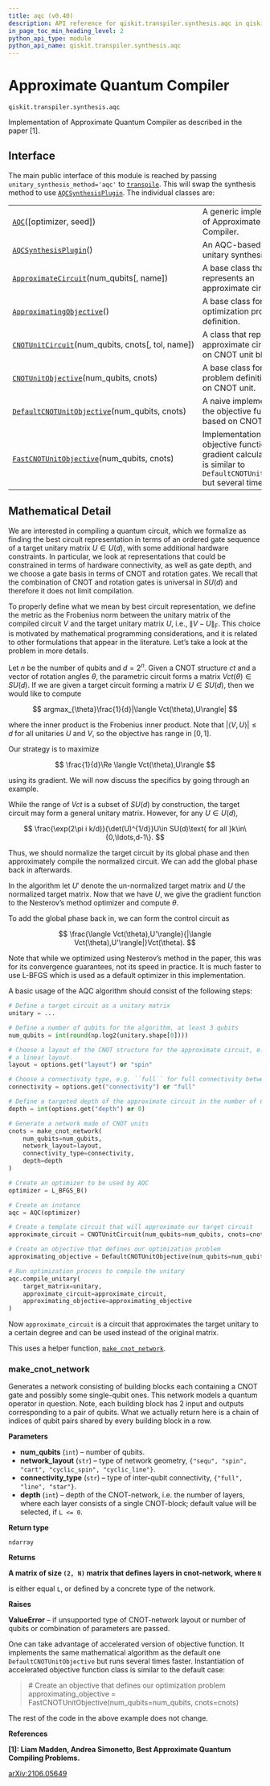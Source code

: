 ```yaml
---
title: aqc (v0.40)
description: API reference for qiskit.transpiler.synthesis.aqc in qiskit v0.40
in_page_toc_min_heading_level: 2
python_api_type: module
python_api_name: qiskit.transpiler.synthesis.aqc
---
```


<span id="module-qiskit.transpiler.synthesis.aqc" />

<span id="qiskit-transpiler-synthesis-aqc" />

<span id="approximate-quantum-compiler-qiskit-transpiler-synthesis-aqc" />

# Approximate Quantum Compiler

`qiskit.transpiler.synthesis.aqc`

Implementation of Approximate Quantum Compiler as described in the paper \[1].

## Interface

The main public interface of this module is reached by passing `unitary_synthesis_method='aqc'` to [`transpile`](qiskit.compiler.transpile "qiskit.compiler.transpile"). This will swap the synthesis method to use [`AQCSynthesisPlugin`](qiskit.transpiler.synthesis.aqc.AQCSynthesisPlugin "qiskit.transpiler.synthesis.aqc.AQCSynthesisPlugin"). The individual classes are:

|                                                                                                                                                                       |                                                                                                                                        |
| --------------------------------------------------------------------------------------------------------------------------------------------------------------------- | -------------------------------------------------------------------------------------------------------------------------------------- |
| [`AQC`](qiskit.transpiler.synthesis.aqc.AQC "qiskit.transpiler.synthesis.aqc.AQC")(\[optimizer, seed])                                                                | A generic implementation of Approximate Quantum Compiler.                                                                              |
| [`AQCSynthesisPlugin`](qiskit.transpiler.synthesis.aqc.AQCSynthesisPlugin "qiskit.transpiler.synthesis.aqc.AQCSynthesisPlugin")()                                     | An AQC-based Qiskit unitary synthesis plugin.                                                                                          |
| [`ApproximateCircuit`](qiskit.transpiler.synthesis.aqc.ApproximateCircuit "qiskit.transpiler.synthesis.aqc.ApproximateCircuit")(num\_qubits\[, name])                 | A base class that represents an approximate circuit.                                                                                   |
| [`ApproximatingObjective`](qiskit.transpiler.synthesis.aqc.ApproximatingObjective "qiskit.transpiler.synthesis.aqc.ApproximatingObjective")()                         | A base class for an optimization problem definition.                                                                                   |
| [`CNOTUnitCircuit`](qiskit.transpiler.synthesis.aqc.CNOTUnitCircuit "qiskit.transpiler.synthesis.aqc.CNOTUnitCircuit")(num\_qubits, cnots\[, tol, name])              | A class that represents an approximate circuit based on CNOT unit blocks.                                                              |
| [`CNOTUnitObjective`](qiskit.transpiler.synthesis.aqc.CNOTUnitObjective "qiskit.transpiler.synthesis.aqc.CNOTUnitObjective")(num\_qubits, cnots)                      | A base class for a problem definition based on CNOT unit.                                                                              |
| [`DefaultCNOTUnitObjective`](qiskit.transpiler.synthesis.aqc.DefaultCNOTUnitObjective "qiskit.transpiler.synthesis.aqc.DefaultCNOTUnitObjective")(num\_qubits, cnots) | A naive implementation of the objective function based on CNOT units.                                                                  |
| [`FastCNOTUnitObjective`](qiskit.transpiler.synthesis.aqc.FastCNOTUnitObjective "qiskit.transpiler.synthesis.aqc.FastCNOTUnitObjective")(num\_qubits, cnots)          | Implementation of objective function and gradient calculator, which is similar to `DefaultCNOTUnitObjective` but several times faster. |

## Mathematical Detail

We are interested in compiling a quantum circuit, which we formalize as finding the best circuit representation in terms of an ordered gate sequence of a target unitary matrix $U\in U(d)$, with some additional hardware constraints. In particular, we look at representations that could be constrained in terms of hardware connectivity, as well as gate depth, and we choose a gate basis in terms of CNOT and rotation gates. We recall that the combination of CNOT and rotation gates is universal in $SU(d)$ and therefore it does not limit compilation.

To properly define what we mean by best circuit representation, we define the metric as the Frobenius norm between the unitary matrix of the compiled circuit $V$ and the target unitary matrix $U$, i.e., $\|V - U\|_{\mathrm{F}}$. This choice is motivated by mathematical programming considerations, and it is related to other formulations that appear in the literature. Let’s take a look at the problem in more details.

Let $n$ be the number of qubits and $d=2^n$. Given a CNOT structure $ct$ and a vector of rotation angles $\theta$, the parametric circuit forms a matrix $Vct(\theta)\in SU(d)$. If we are given a target circuit forming a matrix $U\in SU(d)$, then we would like to compute

$$
argmax_{\theta}\frac{1}{d}|\langle Vct(\theta),U\rangle|
$$

where the inner product is the Frobenius inner product. Note that $|\langle V,U\rangle|\leq d$ for all unitaries $U$ and $V$, so the objective has range in $[0,1]$.

Our strategy is to maximize

$$
\frac{1}{d}\Re \langle Vct(\theta),U\rangle
$$

using its gradient. We will now discuss the specifics by going through an example.

While the range of $Vct$ is a subset of $SU(d)$ by construction, the target circuit may form a general unitary matrix. However, for any $U\in U(d)$,

$$
\frac{\exp(2\pi i k/d)}{\det(U)^{1/d}}U\in SU(d)\text{ for all }k\in\{0,\ldots,d-1\}.
$$

Thus, we should normalize the target circuit by its global phase and then approximately compile the normalized circuit. We can add the global phase back in afterwards.

In the algorithm let $U'$ denote the un-normalized target matrix and $U$ the normalized target matrix. Now that we have $U$, we give the gradient function to the Nesterov’s method optimizer and compute $\theta$.

To add the global phase back in, we can form the control circuit as

$$
\frac{\langle Vct(\theta),U'\rangle}{|\langle Vct(\theta),U'\rangle|}Vct(\theta).
$$

Note that while we optimized using Nesterov’s method in the paper, this was for its convergence guarantees, not its speed in practice. It is much faster to use L-BFGS which is used as a default optimizer in this implementation.

A basic usage of the AQC algorithm should consist of the following steps:

```python
# Define a target circuit as a unitary matrix
unitary = ...

# Define a number of qubits for the algorithm, at least 3 qubits
num_qubits = int(round(np.log2(unitary.shape[0])))

# Choose a layout of the CNOT structure for the approximate circuit, e.g. ``spin`` for
# a linear layout.
layout = options.get("layout") or "spin"

# Choose a connectivity type, e.g. ``full`` for full connectivity between qubits.
connectivity = options.get("connectivity") or "full"

# Define a targeted depth of the approximate circuit in the number of CNOT units.
depth = int(options.get("depth") or 0)

# Generate a network made of CNOT units
cnots = make_cnot_network(
    num_qubits=num_qubits,
    network_layout=layout,
    connectivity_type=connectivity,
    depth=depth
)

# Create an optimizer to be used by AQC
optimizer = L_BFGS_B()

# Create an instance
aqc = AQC(optimizer)

# Create a template circuit that will approximate our target circuit
approximate_circuit = CNOTUnitCircuit(num_qubits=num_qubits, cnots=cnots)

# Create an objective that defines our optimization problem
approximating_objective = DefaultCNOTUnitObjective(num_qubits=num_qubits, cnots=cnots)

# Run optimization process to compile the unitary
aqc.compile_unitary(
    target_matrix=unitary,
    approximate_circuit=approximate_circuit,
    approximating_objective=approximating_objective
)
```

Now `approximate_circuit` is a circuit that approximates the target unitary to a certain degree and can be used instead of the original matrix.

This uses a helper function, [`make_cnot_network`](#qiskit.transpiler.synthesis.aqc.make_cnot_network "qiskit.transpiler.synthesis.aqc.make_cnot_network").

### make\_cnot\_network

<Function id="qiskit.transpiler.synthesis.aqc.make_cnot_network" github="https://github.com/qiskit/qiskit/tree/stable/0.23/qiskit/transpiler/synthesis/aqc/cnot_structures.py" signature="make_cnot_network(num_qubits, network_layout='spin', connectivity_type='full', depth=0)">
  Generates a network consisting of building blocks each containing a CNOT gate and possibly some single-qubit ones. This network models a quantum operator in question. Note, each building block has 2 input and outputs corresponding to a pair of qubits. What we actually return here is a chain of indices of qubit pairs shared by every building block in a row.

  **Parameters**

  *   **num\_qubits** (`int`) – number of qubits.
  *   **network\_layout** (`str`) – type of network geometry, `{"sequ", "spin", "cart", "cyclic_spin", "cyclic_line"}`.
  *   **connectivity\_type** (`str`) – type of inter-qubit connectivity, `{"full", "line", "star"}`.
  *   **depth** (`int`) – depth of the CNOT-network, i.e. the number of layers, where each layer consists of a single CNOT-block; default value will be selected, if `L <= 0`.

  **Return type**

  `ndarray`

  **Returns**

  **A matrix of size `(2, N)` matrix that defines layers in cnot-network, where `N`**

  is either equal `L`, or defined by a concrete type of the network.

  **Raises**

  **ValueError** – if unsupported type of CNOT-network layout or number of qubits or combination of parameters are passed.
</Function>

One can take advantage of accelerated version of objective function. It implements the same mathematical algorithm as the default one `DefaultCNOTUnitObjective` but runs several times faster. Instantiation of accelerated objective function class is similar to the default case:

> \# Create an objective that defines our optimization problem approximating\_objective = FastCNOTUnitObjective(num\_qubits=num\_qubits, cnots=cnots)

The rest of the code in the above example does not change.

**References**

**\[1]: Liam Madden, Andrea Simonetto, Best Approximate Quantum Compiling Problems.**

[arXiv:2106.05649](https://arxiv.org/abs/2106.05649)

